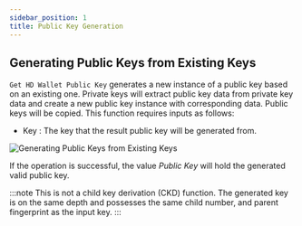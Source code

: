 ```yaml
---
sidebar_position: 1
title: Public Key Generation
---
```


## Generating Public Keys from Existing Keys

`Get HD Wallet Public Key` generates a new instance of a public key based on an existing one. Private keys will extract
public key data from private key data and create a new public key instance with corresponding data. Public keys will be copied.
This function requires inputs as follows:

* Key <Step text="1"/> : The key that the result public key will be generated from.

![Generating Public Keys from Existing Keys](_static/img/get_hd_wallet_public_key.png)

If the operation is successful, the value *Public Key* <Step text="2"/> will hold the generated valid public key.

:::note
This is not a child key derivation (CKD) function. The generated key is on the same depth and
possesses the same child number, and parent fingerprint as the input key.
:::